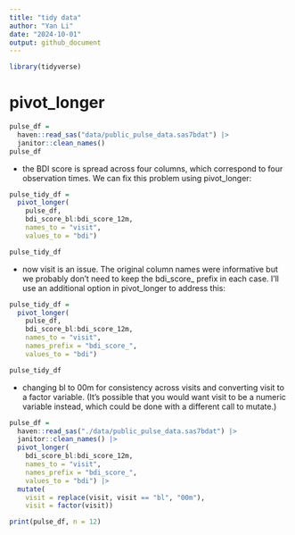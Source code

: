 ```yaml
---
title: "tidy data"
author: "Yan Li"
date: "2024-10-01"
output: github_document
---
```

```r
library(tidyverse)
```

# pivot_longer
```r
pulse_df = 
  haven::read_sas("data/public_pulse_data.sas7bdat") |>
  janitor::clean_names()
pulse_df
```
-  the BDI score is spread across four columns, which correspond to four observation times. We can fix this problem using pivot_longer:
```r
pulse_tidy_df = 
  pivot_longer(
    pulse_df, 
    bdi_score_bl:bdi_score_12m,
    names_to = "visit", 
    values_to = "bdi")

pulse_tidy_df
```
- now visit is an issue. The original column names were informative but we probably don’t need to keep the bdi_score_ prefix in each case. I’ll use an additional option in pivot_longer to address this:
```r
pulse_tidy_df = 
  pivot_longer(
    pulse_df, 
    bdi_score_bl:bdi_score_12m,
    names_to = "visit", 
    names_prefix = "bdi_score_",
    values_to = "bdi")

pulse_tidy_df
```

- changing bl to 00m for consistency across visits and converting visit to a factor variable. (It’s possible that you would want visit to be a numeric variable instead, which could be done with a different call to mutate.)
```r
pulse_df = 
  haven::read_sas("./data/public_pulse_data.sas7bdat") |>
  janitor::clean_names() |>
  pivot_longer(
    bdi_score_bl:bdi_score_12m,
    names_to = "visit", 
    names_prefix = "bdi_score_",
    values_to = "bdi") |>
  mutate(
    visit = replace(visit, visit == "bl", "00m"),
    visit = factor(visit)) 

print(pulse_df, n = 12)
```




